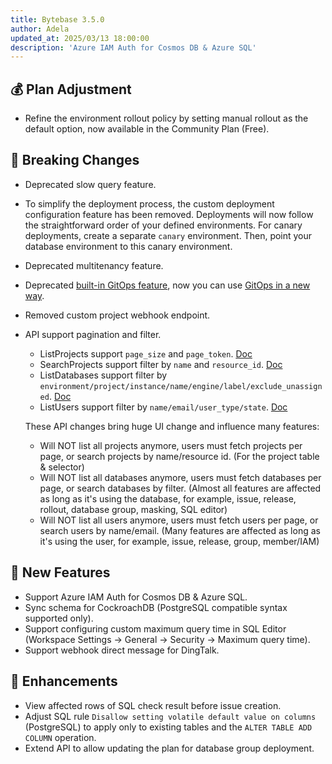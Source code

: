 ```yaml
---
title: Bytebase 3.5.0
author: Adela
updated_at: 2025/03/13 18:00:00
description: 'Azure IAM Auth for Cosmos DB & Azure SQL'
---
```



## 💰 Plan Adjustment

- Refine the environment rollout policy by setting manual rollout as the default option, now available in the Community Plan (Free).

## 🔔 Breaking Changes

- Deprecated slow query feature.
- To simplify the deployment process, the custom deployment configuration feature has been removed. Deployments will now follow the straightforward order of your defined environments. For canary deployments, create a separate `canary` environment. Then, point your database environment to this canary environment.
- Deprecated multitenancy feature.
- Deprecated [built-in GitOps feature](https://www.bytebase.com/docs/vcs-integration/overview/#legacy-gitops), now you can use [GitOps in a new way](https://www.bytebase.com/docs/tutorials/gitops-github-workflow/).
- Removed custom project webhook endpoint.
- API support pagination and filter.

  - ListProjects support `page_size` and `page_token`. [Doc](https://api.bytebase.com/#tag/projectservice/GET/v1/projects)
  - SearchProjects support filter by `name` and `resource_id`. [Doc](https://api.bytebase.com/#tag/projectservice/POST/v1/projects:search)
  - ListDatabases support filter by `environment/project/instance/name/engine/label/exclude_unassigned`. [Doc](https://api.bytebase.com/#tag/databaseservice/GET/v1/instances/{instance}/databases)
  - ListUsers support filter by `name/email/user_type/state`. [Doc](https://api.bytebase.com/#tag/userservice/GET/v1/users)

  These API changes bring huge UI change and influence many features:

  - Will NOT list all projects anymore, users must fetch projects per page, or search projects by name/resource id. (For the project table & selector)
  - Will NOT list all databases anymore, users must fetch databases per page, or search databases by filter. (Almost all features are affected as long as it's using the database, for example, issue, release, rollout, database group, masking, SQL editor)
  - Will NOT list all users anymore, users must fetch users per page, or search users by name/email. (Many features are affected as long as it's using the user, for example, issue, release, group, member/IAM)

## 🚀 New Features

- Support Azure IAM Auth for Cosmos DB & Azure SQL.
- Sync schema for CockroachDB (PostgreSQL compatible syntax supported only).
- Support configuring custom maximum query time in SQL Editor (Workspace Settings -> General -> Security -> Maximum query time).
- Support webhook direct message for DingTalk.

## 🎄 Enhancements

- View affected rows of SQL check result before issue creation.
- Adjust SQL rule `Disallow setting volatile default value on columns` (PostgreSQL) to apply only to existing tables and the `ALTER TABLE ADD COLUMN` operation.
- Extend API to allow updating the plan for database group deployment.

<InstallUpgrade />

